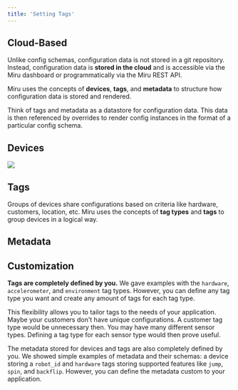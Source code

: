 ```yaml
---
title: 'Setting Tags'
---
```



## Cloud-Based
Unlike config schemas, configuration data is not stored in a git repository. Instead, 
configuration data is **stored in the cloud** and is accessible via the Miru dashboard 
or programmatically via the Miru REST API. 

Miru uses the concepts of **devices**, **tags**, and **metadata** to structure how 
configuration data is stored and rendered. 

Think of tags and metadata as a datastore for configuration data. This data is then 
referenced by overrides to render config instances in the format of a particular 
config schema.

## Devices

<DeviceDefinition />

<Frame>
    <img src="/images/core-concepts/device-list.png" />
</Frame>

## Tags

Groups of devices share configurations based on criteria like hardware, customers, 
location, etc. Miru uses the concepts of **tag types** and **tags** to group devices 
in a logical way.

<TagAndTagTypeDefinition />

## Metadata
<MetadataDefinition />

<MetadataSchemaDefinition />

## Customization
**Tags are completely defined by you.** We gave examples with the `hardware`, 
`accelerometer`, and `environment` tag types. However, you can define any tag type you 
want and create any amount of tags for each tag type.

This flexibility allows you to tailor tags to the needs of your application. Maybe your 
customers don't have unique configurations. A customer tag type would be unnecessary 
then. You may have many different sensor types. Defining a tag type for each sensor 
type would then prove useful.

The metadata stored for devices and tags are also completely defined by you. We showed 
simple examples of metadata and their schemas: a device storing a `robot_id` and 
`hardware` tags storing supported features like `jump`, `spin`, and `backflip`. 
However, you can define the metadata custom to your application.